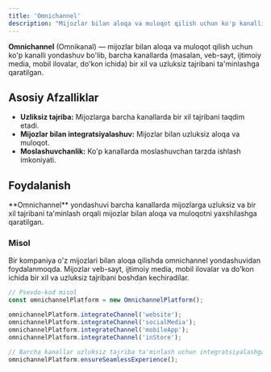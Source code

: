 ```yaml
---
title: 'Omnichannel'
description: "Mijozlar bilan aloqa va muloqot qilish uchun ko'p kanalli yondashuv bo'lib, barcha kanallarda (masalan, veb-sayt, ijtimoiy media, mobil ilovalar, do'kon ichida) bir xil va uzluksiz tajribani ta'minlashga qaratilgan."
---
```


**Omnichannel** (Omnikanal) — mijozlar bilan aloqa va muloqot qilish uchun ko'p kanalli yondashuv bo'lib, barcha kanallarda (masalan, veb-sayt, ijtimoiy media, mobil ilovalar, do'kon ichida) bir xil va uzluksiz tajribani ta'minlashga qaratilgan.

## Asosiy Afzalliklar

- **Uzliksiz tajriba:** Mijozlarga barcha kanallarda bir xil tajribani taqdim etadi.
- **Mijozlar bilan integratsiyalashuv:** Mijozlar bilan uzluksiz aloqa va muloqot.
- **Moslashuvchanlik:** Ko'p kanallarda moslashuvchan tarzda ishlash imkoniyati.

## Foydalanish

<Callout>
  **Omnichannel** yondashuvi barcha kanallarda mijozlarga uzluksiz va bir xil tajribani ta'minlash orqali mijozlar bilan
  aloqa va muloqotni yaxshilashga qaratilgan.
</Callout>

### Misol

Bir kompaniya o'z mijozlari bilan aloqa qilishda omnichannel yondashuvidan foydalanmoqda. Mijozlar veb-sayt, ijtimoiy media, mobil ilovalar va do'kon ichida bir xil va uzluksiz tajribani boshdan kechiradilar.

```jsx
// Psevdo-kod misol
const omnichannelPlatform = new OmnichannelPlatform();

omnichannelPlatform.integrateChannel('website');
omnichannelPlatform.integrateChannel('socialMedia');
omnichannelPlatform.integrateChannel('mobileApp');
omnichannelPlatform.integrateChannel('inStore');

// Barcha kanallar uzluksiz tajriba ta'minlash uchun integratsiyalashgan
omnichannelPlatform.ensureSeamlessExperience();
```

